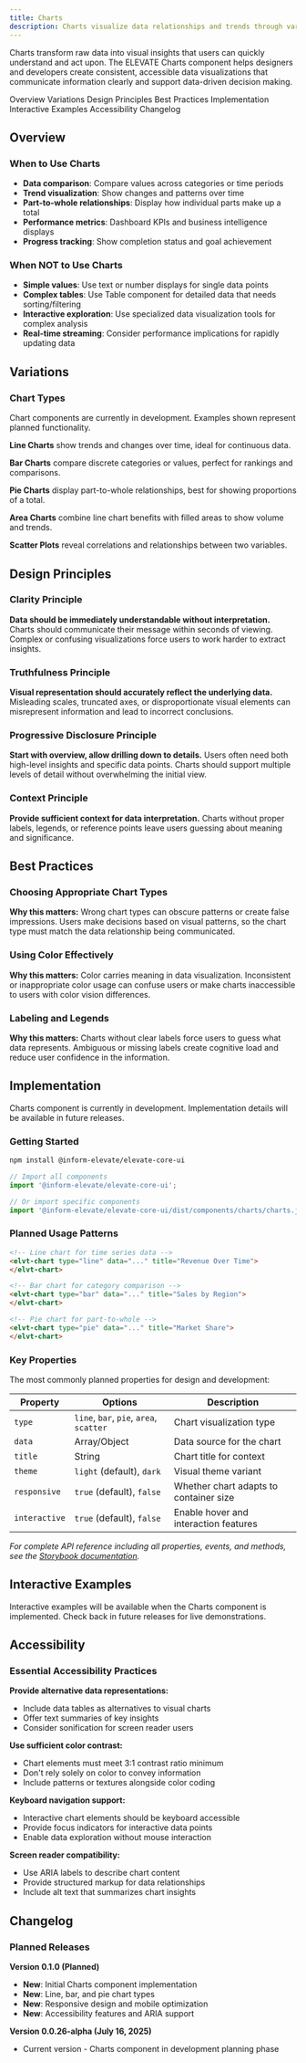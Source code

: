 ```yaml
---
title: Charts
description: Charts visualize data relationships and trends through various graphical representations. They help users understand complex information quickly and identify patterns in datasets.
---
```



<PageDescription>

Charts transform raw data into visual insights that users can quickly understand and act upon. The ELEVATE Charts component helps designers and developers create consistent, accessible data visualizations that communicate information clearly and support data-driven decision making.

</PageDescription>

<AnchorLinks>
  <AnchorLink>Overview</AnchorLink>
  <AnchorLink>Variations</AnchorLink>
  <AnchorLink>Design Principles</AnchorLink>
  <AnchorLink>Best Practices</AnchorLink>
  <AnchorLink>Implementation</AnchorLink>
  <AnchorLink>Interactive Examples</AnchorLink>
  <AnchorLink>Accessibility</AnchorLink>
  <AnchorLink>Changelog</AnchorLink>
</AnchorLinks>

## Overview


### When to Use Charts
- **Data comparison**: Compare values across categories or time periods
- **Trend visualization**: Show changes and patterns over time
- **Part-to-whole relationships**: Display how individual parts make up a total
- **Performance metrics**: Dashboard KPIs and business intelligence displays
- **Progress tracking**: Show completion status and goal achievement

### When NOT to Use Charts
- **Simple values**: Use text or number displays for single data points
- **Complex tables**: Use Table component for detailed data that needs sorting/filtering
- **Interactive exploration**: Use specialized data visualization tools for complex analysis
- **Real-time streaming**: Consider performance implications for rapidly updating data

## Variations


### Chart Types

<InlineNotification kind="info">
Chart components are currently in development. Examples shown represent planned functionality.
</InlineNotification>

**Line Charts** show trends and changes over time, ideal for continuous data.

**Bar Charts** compare discrete categories or values, perfect for rankings and comparisons.

**Pie Charts** display part-to-whole relationships, best for showing proportions of a total.

**Area Charts** combine line chart benefits with filled areas to show volume and trends.

**Scatter Plots** reveal correlations and relationships between two variables.

## Design Principles


### Clarity Principle
**Data should be immediately understandable without interpretation.** Charts should communicate their message within seconds of viewing. Complex or confusing visualizations force users to work harder to extract insights.

### Truthfulness Principle  
**Visual representation should accurately reflect the underlying data.** Misleading scales, truncated axes, or disproportionate visual elements can misrepresent information and lead to incorrect conclusions.

### Progressive Disclosure Principle
**Start with overview, allow drilling down to details.** Users often need both high-level insights and specific data points. Charts should support multiple levels of detail without overwhelming the initial view.

### Context Principle
**Provide sufficient context for data interpretation.** Charts without proper labels, legends, or reference points leave users guessing about meaning and significance.

## Best Practices


### Choosing Appropriate Chart Types

**Why this matters:** Wrong chart types can obscure patterns or create false impressions. Users make decisions based on visual patterns, so the chart type must match the data relationship being communicated.

### Using Color Effectively

**Why this matters:** Color carries meaning in data visualization. Inconsistent or inappropriate color usage can confuse users or make charts inaccessible to users with color vision differences.

### Labeling and Legends

**Why this matters:** Charts without clear labels force users to guess what data represents. Ambiguous or missing labels create cognitive load and reduce user confidence in the information.

## Implementation


<InlineNotification kind="warning">
Charts component is currently in development. Implementation details will be available in future releases.
</InlineNotification>

### Getting Started

```bash
npm install @inform-elevate/elevate-core-ui
```

```javascript
// Import all components
import '@inform-elevate/elevate-core-ui';

// Or import specific components  
import '@inform-elevate/elevate-core-ui/dist/components/charts/charts.js';
```

### Planned Usage Patterns

```html
<!-- Line chart for time series data -->
<elvt-chart type="line" data="..." title="Revenue Over Time">
</elvt-chart>

<!-- Bar chart for category comparison -->
<elvt-chart type="bar" data="..." title="Sales by Region">
</elvt-chart>

<!-- Pie chart for part-to-whole -->
<elvt-chart type="pie" data="..." title="Market Share">
</elvt-chart>
```

### Key Properties

The most commonly planned properties for design and development:

<PageTable>

| Property | Options | Description |
|----------|---------|-------------|
| `type` | `line`, `bar`, `pie`, `area`, `scatter` | Chart visualization type |
| `data` | Array/Object | Data source for the chart |  
| `title` | String | Chart title for context |
| `theme` | `light` (default), `dark` | Visual theme variant |
| `responsive` | `true` (default), `false` | Whether chart adapts to container size |
| `interactive` | `true` (default), `false` | Enable hover and interaction features |

</PageTable>

*For complete API reference including all properties, events, and methods, see the [Storybook documentation](https://elevate-core-ui.inform-cloud.io/?path=/docs/components-charts--docs).*

## Interactive Examples


<InlineNotification kind="info">
Interactive examples will be available when the Charts component is implemented. Check back in future releases for live demonstrations.
</InlineNotification>

## Accessibility


### Essential Accessibility Practices

**Provide alternative data representations:**
- Include data tables as alternatives to visual charts
- Offer text summaries of key insights
- Consider sonification for screen reader users

**Use sufficient color contrast:**
- Chart elements must meet 3:1 contrast ratio minimum
- Don't rely solely on color to convey information
- Include patterns or textures alongside color coding

**Keyboard navigation support:**
- Interactive chart elements should be keyboard accessible
- Provide focus indicators for interactive data points
- Enable data exploration without mouse interaction

**Screen reader compatibility:**
- Use ARIA labels to describe chart content
- Provide structured markup for data relationships
- Include alt text that summarizes chart insights

## Changelog


### Planned Releases

**Version 0.1.0 (Planned)**
- **New**: Initial Charts component implementation
- **New**: Line, bar, and pie chart types
- **New**: Responsive design and mobile optimization
- **New**: Accessibility features and ARIA support

**Version 0.0.26-alpha (July 16, 2025)**
- Current version - Charts component in development planning phase